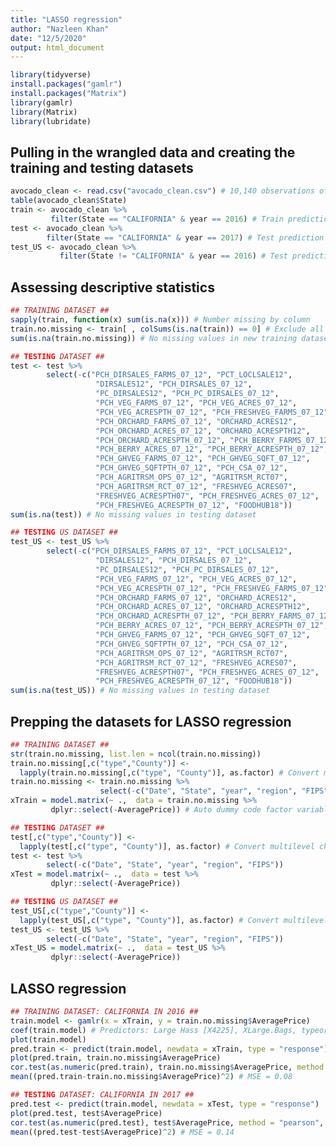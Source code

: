 ```yaml
---
title: "LASSO regression"
author: "Nazleen Khan"
date: "12/5/2020"
output: html_document
---
```


```r
library(tidyverse)
install.packages("gamlr")
install.packages("Matrix")
library(gamlr)
library(Matrix)
library(lubridate)
```

## Pulling in the wrangled data and creating the training and testing datasets

```r
avocado_clean <- read.csv("avocado_clean.csv") # 10,140 observations of 306 variables
table(avocado_clean$State)
train <- avocado_clean %>% 
         filter(State == "CALIFORNIA" & year == 2016) # Train prediction model using 2016 observations
test <- avocado_clean %>%
        filter(State == "CALIFORNIA" & year == 2017) # Test prediction model using 2017 observations
test_US <- avocado_clean %>%
           filter(State != "CALIFORNIA" & year == 2016) # Test prediction model using US 2016 observations
```

## Assessing descriptive statistics

```r
## TRAINING DATASET ##
sapply(train, function(x) sum(is.na(x))) # Number missing by column
train.no.missing <- train[ , colSums(is.na(train)) == 0] # Exclude all columns with missing values
sum(is.na(train.no.missing)) # No missing values in new training dataset

## TESTING DATASET ##
test <- test %>%
        select(-c("PCH_DIRSALES_FARMS_07_12", "PCT_LOCLSALE12", 
                   "DIRSALES12", "PCH_DIRSALES_07_12",
                   "PC_DIRSALES12", "PCH_PC_DIRSALES_07_12",
                   "PCH_VEG_FARMS_07_12", "PCH_VEG_ACRES_07_12",
                   "PCH_VEG_ACRESPTH_07_12", "PCH_FRESHVEG_FARMS_07_12",
                   "PCH_ORCHARD_FARMS_07_12", "ORCHARD_ACRES12",
                   "PCH_ORCHARD_ACRES_07_12", "ORCHARD_ACRESPTH12",
                   "PCH_ORCHARD_ACRESPTH_07_12", "PCH_BERRY_FARMS_07_12",
                   "PCH_BERRY_ACRES_07_12", "PCH_BERRY_ACRESPTH_07_12",
                   "PCH_GHVEG_FARMS_07_12", "PCH_GHVEG_SQFT_07_12",
                   "PCH_GHVEG_SQFTPTH_07_12", "PCH_CSA_07_12",
                   "PCH_AGRITRSM_OPS_07_12", "AGRITRSM_RCT07",
                   "PCH_AGRITRSM_RCT_07_12", "FRESHVEG_ACRES07",
                   "FRESHVEG_ACRESPTH07", "PCH_FRESHVEG_ACRES_07_12",
                   "PCH_FRESHVEG_ACRESPTH_07_12", "FOODHUB18"))
sum(is.na(test)) # No missing values in testing dataset

## TESTING US DATASET ##
test_US <- test_US %>%
        select(-c("PCH_DIRSALES_FARMS_07_12", "PCT_LOCLSALE12", 
                   "DIRSALES12", "PCH_DIRSALES_07_12",
                   "PC_DIRSALES12", "PCH_PC_DIRSALES_07_12",
                   "PCH_VEG_FARMS_07_12", "PCH_VEG_ACRES_07_12",
                   "PCH_VEG_ACRESPTH_07_12", "PCH_FRESHVEG_FARMS_07_12",
                   "PCH_ORCHARD_FARMS_07_12", "ORCHARD_ACRES12",
                   "PCH_ORCHARD_ACRES_07_12", "ORCHARD_ACRESPTH12",
                   "PCH_ORCHARD_ACRESPTH_07_12", "PCH_BERRY_FARMS_07_12",
                   "PCH_BERRY_ACRES_07_12", "PCH_BERRY_ACRESPTH_07_12",
                   "PCH_GHVEG_FARMS_07_12", "PCH_GHVEG_SQFT_07_12",
                   "PCH_GHVEG_SQFTPTH_07_12", "PCH_CSA_07_12",
                   "PCH_AGRITRSM_OPS_07_12", "AGRITRSM_RCT07",
                   "PCH_AGRITRSM_RCT_07_12", "FRESHVEG_ACRES07",
                   "FRESHVEG_ACRESPTH07", "PCH_FRESHVEG_ACRES_07_12",
                   "PCH_FRESHVEG_ACRESPTH_07_12", "FOODHUB18"))
sum(is.na(test_US)) # No missing values in testing dataset
```

## Prepping the datasets for LASSO regression

```r
## TRAINING DATASET ##
str(train.no.missing, list.len = ncol(train.no.missing))
train.no.missing[,c("type","County")] <-
  lapply(train.no.missing[,c("type", "County")], as.factor) # Convert multilevel character to factor variables
train.no.missing <- train.no.missing %>%
                    select(-c("Date", "State", "year", "region", "FIPS"))
xTrain = model.matrix(~ .,  data = train.no.missing %>%
         dplyr::select(-AveragePrice)) # Auto dummy code factor variables

## TESTING DATASET ##
test[,c("type","County")] <-
  lapply(test[,c("type", "County")], as.factor) # Convert multilevel character to factor variables
test <- test %>%
        select(-c("Date", "State", "year", "region", "FIPS"))
xTest = model.matrix(~ .,  data = test %>%
         dplyr::select(-AveragePrice))

## TESTING US DATASET ##
test_US[,c("type","County")] <-
  lapply(test_US[,c("type", "County")], as.factor) # Convert multilevel character to factor variables
test_US <- test_US %>%
        select(-c("Date", "State", "year", "region", "FIPS"))
xTest_US = model.matrix(~ .,  data = test_US %>%
         dplyr::select(-AveragePrice))
```

## LASSO regression

```r
## TRAINING DATASET: CALIFORNIA IN 2016 ##
train.model <- gamlr(x = xTrain, y = train.no.missing$AveragePrice)
coef(train.model) # Predictors: Large Hass [X4225], XLarge.Bags, typeorganic, LACCESS_POP10, LACCESS_POP15, LACCESS_LOWI10, LACCESS_CHILD15, PCT_HISP10
plot(train.model)
pred.train <- predict(train.model, newdata = xTrain, type = "response")
plot(pred.train, train.no.missing$AveragePrice) 
cor.test(as.numeric(pred.train), train.no.missing$AveragePrice, method = "pearson", conf.level = 0.95) # Correlation = 0.87
mean((pred.train-train.no.missing$AveragePrice)^2) # MSE = 0.08

## TESTING DATASET: CALIFORNIA IN 2017 ## 
pred.test <- predict(train.model, newdata = xTest, type = "response")
plot(pred.test, test$AveragePrice)
cor.test(as.numeric(pred.test), test$AveragePrice, method = "pearson", conf.level = 0.95) # Correlation = 0.73
mean((pred.test-test$AveragePrice)^2) # MSE = 0.14
```

